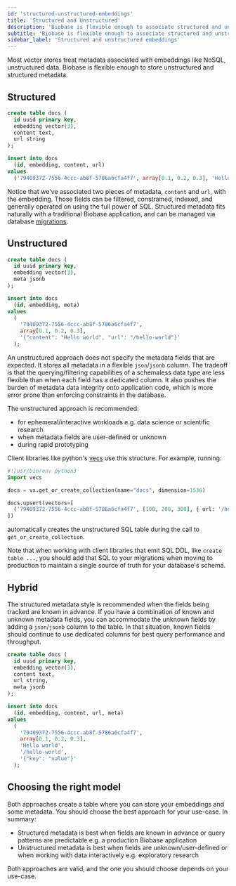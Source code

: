 ```yaml
---
id: 'structured-unstructured-embeddings'
title: 'Structured and Unstructured'
description: 'Biobase is flexible enough to associate structured and unstructured metadata with embeddings.'
subtitle: 'Biobase is flexible enough to associate structured and unstructured metadata with embeddings.'
sidebar_label: 'Structured and unstructured embeddings'
---
```


Most vector stores treat metadata associated with embeddings like NoSQL, unstructured data. Biobase is flexible enough to store unstructured and structured metadata.

## Structured

```sql
create table docs (
  id uuid primary key,
  embedding vector(3),
  content text,
  url string
);

insert into docs
  (id, embedding, content, url)
values
  ('79409372-7556-4ccc-ab8f-5786a6cfa4f7', array[0.1, 0.2, 0.3], 'Hello world', '/hello-world');
```

Notice that we've associated two pieces of metadata, `content` and `url`, with the embedding. Those fields can be filtered, constrained, indexed, and generally operated on using the full power of SQL. Structured metadata fits naturally with a traditional Biobase application, and can be managed via database [migrations](/docs/guides/getting-started/local-development#database-migrations).

## Unstructured

```sql
create table docs (
  id uuid primary key,
  embedding vector(3),
  meta jsonb
);

insert into docs
  (id, embedding, meta)
values
  (
    '79409372-7556-4ccc-ab8f-5786a6cfa4f7',
    array[0.1, 0.2, 0.3],
    '{"content": "Hello world", "url": "/hello-world"}'
  );
```

An unstructured approach does not specify the metadata fields that are expected. It stores all metadata in a flexible `json`/`jsonb` column. The tradeoff is that the querying/filtering capabilities of a schemaless data type are less flexible than when each field has a dedicated column. It also pushes the burden of metadata data integrity onto application code, which is more error prone than enforcing constraints in the database.

The unstructured approach is recommended:

- for ephemeral/interactive workloads e.g. data science or scientific research
- when metadata fields are user-defined or unknown
- during rapid prototyping

Client libraries like python's [vecs](https://github.com/biobase/vecs) use this structure. For example, running:

```py
#!/usr/bin/env python3
import vecs

docs = vx.get_or_create_collection(name="docs", dimension=1536)

docs.upsert(vectors=[
  ('79409372-7556-4ccc-ab8f-5786a6cfa4f7', [100, 200, 300], { url: '/hello-world' })
])

```

automatically creates the unstructured SQL table during the call to `get_or_create_collection`.

Note that when working with client libraries that emit SQL DDL, like `create table ...`, you should add that SQL to your migrations when moving to production to maintain a single source of truth for your database's schema.

## Hybrid

The structured metadata style is recommended when the fields being tracked are known in advance. If you have a combination of known and unknown metadata fields, you can accommodate the unknown fields by adding a `json`/`jsonb` column to the table. In that situation, known fields should continue to use dedicated columns for best query performance and throughput.

```sql
create table docs (
  id uuid primary key,
  embedding vector(3),
  content text,
  url string,
  meta jsonb
);

insert into docs
  (id, embedding, content, url, meta)
values
  (
    '79409372-7556-4ccc-ab8f-5786a6cfa4f7',
    array[0.1, 0.2, 0.3],
    'Hello world',
    '/hello-world',
    '{"key": "value"}'
  );
```

## Choosing the right model

Both approaches create a table where you can store your embeddings and some metadata. You should choose the best approach for your use-case. In summary:

- Structured metadata is best when fields are known in advance or query patterns are predictable e.g. a production Biobase application
- Unstructured metadata is best when fields are unknown/user-defined or when working with data interactively e.g. exploratory research

Both approaches are valid, and the one you should choose depends on your use-case.
